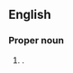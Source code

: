 ==English==
{{wikipedia}}

===Proper noun===
{{en-proper noun|head=[[south|South]] [[Kalimantan]]}}

# {{place|en|province|c/Indonesia}}.